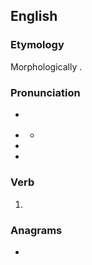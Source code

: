 ==English==

===Etymology===
Morphologically {{suffix|en|sew|n|id2=past participle ending}}.

===Pronunciation===
* {{a|GA}} {{IPA|en|/soʊn/}}
* {{a|RP}} {{IPA|en|/səʊn/}}
** {{audio|en|LL-Q1860 (eng)-Vealhurl-sewn.wav|Audio (UK)}}
* {{rhymes|en|əʊn|s=1}}
* {{homophones|en|Saône|sone|sown}}

===Verb===
{{head|en|verb form}}

# {{past participle of|en|sew|nocat=1}}

===Anagrams===
* {{anagrams|en|a=ensw|news|snew|wens}}